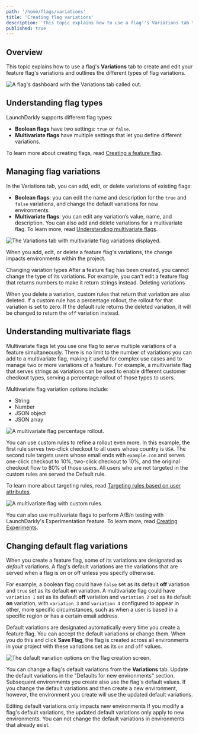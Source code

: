 ```yaml
---
path: '/home/flags/variations'
title: 'Creating flag variations'
description: 'This topic explains how to use a flag''s Variations tab to create and edit your feature flag''s variations and outlines the different types of flag variations.'
published: true
---
```


## Overview

This topic explains how to use a flag's **Variations** tab to create and edit your feature flag's variations and outlines the different types of flag variations.

![A flag's dashboard with the Variations tab called out.](../../images/flag-variations.png)

## Understanding flag types

LaunchDarkly supports different flag types:

- **Boolean flags** have two settings: `true` or `false`.
- **Multivariate flags** have multiple settings that let you define different variations.

To learn more about creating flags, read [Creating a feature flag](/home/getting-started/feature-flags).

## Managing flag variations

In the Variations tab, you can add, edit, or delete variations of existing flags:

- **Boolean flags**: you can edit the name and description for the `true` and `false` variations, and change the default variations for new environments.
- **Multivariate flags**: you can edit any variation’s value, name, and description. You can also add and delete variations for a multivariate flag. To learn more, read [Understanding multivariate flags](#understanding-multivariate-flags).

![The Variations tab with multivariate flag variations displayed.](../../images/flag-variations-multivariate.png)

When you add, edit, or delete a feature flag's variations, the change impacts environments within the project.

<Callout intent="info">
  <CalloutTitle>Changing variation types</CalloutTitle>
  <CalloutDescription>
    After a feature flag has been created, you cannot change the type of its variations. For example, you can't edit a
    feature flag that returns numbers to make it return strings instead.
  </CalloutDescription>
</Callout>
<Callout intent="alert">
  <CalloutTitle>Deleting variations</CalloutTitle>
<CalloutDescription>

When you delete a variation, custom rules that return that variation are also deleted. If a custom rule has a percentage rollout, the rollout for that variation is set to zero. If the default rule returns the deleted variation, it will be changed to return the `off` variation instead.

</CalloutDescription>
</Callout>

## Understanding multivariate flags

Multivariate flags let you use one flag to serve multiple variations of a feature simultaneously. There is no limit to the number of variations you can add to a multivariate flag, making it useful for complex use cases and to manage two or more variations of a feature. For example, a multivariate flag that serves strings as variations can be used to enable different customer checkout types, serving a percentage rollout of those types to users.

Multivariate flag variation options include:

- String
- Number
- JSON object
- JSON array


![A multivariate flag percentage rollout.](../../images/flag-variations-multivariate-rollout.png)

You can use custom rules to refine a rollout even more. In this example, the first rule serves two-click checkout to all users whose country is `USA`. The second rule targets users whose email ends with `example.com` and serves one-click checkout to 10%, two-click checkout to 10%, and the original checkout flow to 80% of those users. All users who are not targeted in the custom rules are served the Default rule. 

To learn more about targeting rules, read [Targeting rules based on user attributes](/home/flags/targeting-users#targeting-rules-based-on-user-attributes).

![A multivariate flag with custom rules.](../../images/flag-variations-multivariate-targeting.png)

You can also use multivariate flags to perform A/B/n testing with LaunchDarkly's Experimentation feature. To learn more, read [Creating Experiments](/home/experimentation/create).

## Changing default flag variations

When you create a feature flag, some of its variations are designated as *default* variations. A flag's default variations are the variations that are served when a flag is on or off unless you specify otherwise.

For example, a boolean flag could have `false` set as its default **off** variation and `true` set as its default **on** variation. A multivariate flag could have `variation 1` set as its default **off** variation and `variation 2` set as its default **on** variation, with `variation 3` and `variation 4` configured to appear in other, more specific circumstances, such as when a user is based in a specific region or has a certain email address.

Default variations are designated automatically every time you create a feature flag. You can accept the default variations or change them. When you do this and click **Save Flag**, the flag is created across all environments in your project with these variations set as its `on` and `off` values.

![The default variation options on the flag creation screen.](../../images/flag-create-default-variations.png)

You can change a flag's default variations from the **Variations** tab. Update the default variations in the "Defaults for new environments" section. Subsequent environments you create also use the flag's default values. If you change the default variations and then create a new environment, however, the environment you create will use the updated default variations.

<Callout intent="info">
<CalloutTitle>Editing default variations only impacts new environments</CalloutTitle>
<CalloutDescription>If you modify a flag's default variations, the updated default variations only apply to new environments. You can not change the default variations in environments that already exist.</CalloutDescription>
</Callout>
